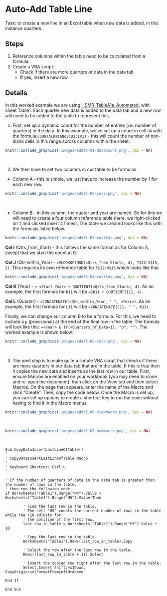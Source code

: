 # Auto-Add Table Line

Task: to create a new line in an Excel table when new data is added, in this instance quarters.


## Steps {-}

1. Reference columns within the table need to be calculated from a formula.
2. Create a VBA script:
    * Check if there are more quarters of data in the data tab
    * If yes, insert a new row.


## Details {-}

In this worked example we are using [HSMR_TableA1a_Automated](https://github.com/NHS-NSS-transforming-publications/automating-excel/raw/master/HSMR_TableA1a_automated.xlsm), with sheet Table1. Each quarter new data is added to the data tab and a new row will need to be added to the table to represent this.

1. First, set up a dynamic count for the number of entries (i.e. number of quarters) in the data. In this example, we've set up a count in cell `H4` with the formula `COUNTA(DataNov!D1:IV1)` - this will count the number of non-blank cells in this range across columns within the sheet.

```r
knitr::include_graphics('images/addtl-01-datacount.png', dpi = NA)
```
&nbsp;

2. We then have to set two columns in our table to be formulas. 

- Column A - this is simple, we just have to increase the number by 1 for each new row.

```r
knitr::include_graphics('images/addtl-02-cola.png', dpi = NA)
```
&nbsp;

- Column B - in this column, the quater and year are named. So for this we will need to create a four column reference table (here, we right-clicked on `I` and clicked insert 4 times). The table we created looks like this with the formulas listed below.

```r
knitr::include_graphics('images/addtl-03-colitol.png', dpi = NA)
```

**Col I** (Qtrs_from_Start) - this follows the same format as for Column A, except that we start the count at 0.

**Col J** (Qtr-within_Year) - `=VLOOKUP(MOD(<Qtrs_from_Start>, 4), T$12:V$15, 2)`. This requires its own reference table for `T$12:V$15` which looks like this:

```r
knitr::include_graphics('images/addtl-04-colttov.png', dpi = NA)
```

**Col K** (Year) - `= <Start Year> + QUOTIENT(<Qtrs_from_Start>, 4)`. As an example, the first formula for `K11` will be `=2011 + QUOTIENT(I11, 4)`.

**Col L** (Quarter) - `=CONCATENATE(<Qtr_within_Year, " ", <Year>)`. As an example, the first formula for `L11` will be `=CONCATENATE(J11, " ", K11)`.

Finally, we can change our column B to be a formula. For this, we need to include a `p` (provisional) at the end of the final row in the table. The formula will look like this: `=<Year> & IF(<Quarters_of_Data+1), "p", "")`. The worked example is shown below:

```r
knitr::include_graphics('images/addtl-05-colb.png', dpi = NA)
```
&nbsp;

3. The next step is to make quite a simple VBA script that checks if there are more quarters in our data tab that are in the table. If this is true then it copies the new data and inserts as the last row in our table. First, ensure Macros are enabled on your workbook (you may need to close and re-open the document), then click on the View tab and then select Macros. On the page that appears, enter the name of the Macro and click "Create". Then, copy the code below. Once the Macro is set up, you can set up options to create a shortcut key to run the code without having to find it in the Macro menus.

```r
knitr::include_graphics('images/addtl-06-viewmacro.png', dpi = NA)
```
&nbsp;
```r
knitr::include_graphics('images/addtl-07-newmacro.png', dpi = NA)
```
&nbsp;
```
Sub CopyDataInsertLastLineOfTable()
'
' CopyDataInsertLastLineOfTable Macro
'
' Keyboard Shortcut: Ctrl+u
'

' If the number of quarters of data in the data tab is greater than the number of rows in the table,
' then run the following code.
If Worksheets("Table1").Range("H4").Value > Worksheets("Table1").Range("H5").Value Then 

        ' Find the last row in the table.
        ' The cell "H5" counts the current number of rows in the table while the +10 adjusts for
        ' the position of the first row.
        last_row_in_table = Worksheets("Table1").Range("H5").Value + 10
        
        ' Copy the last row in the table.
        Worksheets("Table1").Rows(last_row_in_table).Copy
        
        ' Select the row after the last row in the table.
        Rows((last_row_in_table + 1)).Select
        
        ' Insert the copied row right after the last row in the table.
        Select.Insert Shift:=x1Down, CopyOrigin:=xlFormatFromLeftOrAbove
        
End If

End Sub
```
